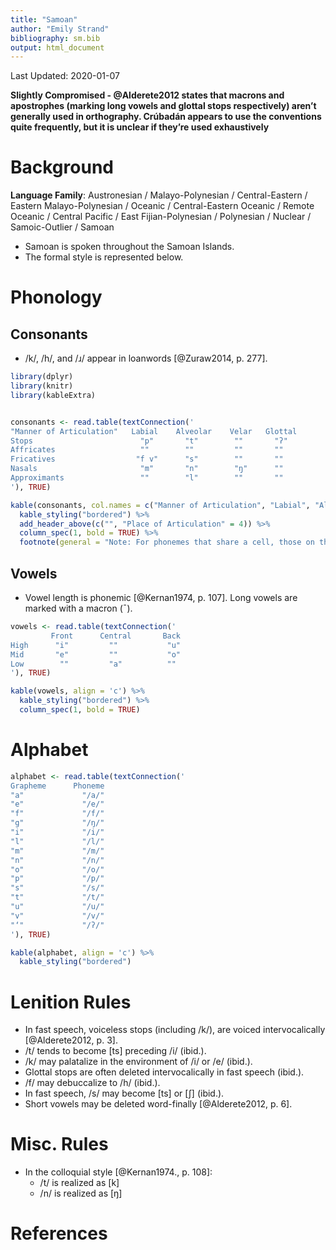 ```yaml
---
title: "Samoan"
author: "Emily Strand"
bibliography: sm.bib
output: html_document
---
```


Last Updated: 2020-01-07

**Slightly Compromised - @Alderete2012 states that macrons and apostrophes (marking long vowels and glottal stops respectively) aren't generally used in orthography. Crúbadán appears to use the conventions quite frequently, but it is unclear if they're used exhaustively**

# Background

**Language Family**: Austronesian / Malayo-Polynesian / Central-Eastern / Eastern Malayo-Polynesian / Oceanic / Central-Eastern Oceanic / Remote Oceanic / Central Pacific / East Fijian-Polynesian / Polynesian / Nuclear / Samoic-Outlier / Samoan

* Samoan is spoken throughout the Samoan Islands.
* The formal style is represented below.

# Phonology

## Consonants

* /k/, /h/, and /ɹ/ appear in loanwords [@Zuraw2014, p. 277].

```r

library(dplyr)
library(knitr)
library(kableExtra)


consonants <- read.table(textConnection('
"Manner of Articulation"   Labial    Alveolar    Velar   Glottal
Stops                        "p"       "t"        ""       "ʔ"
Affricates                   ""        ""         ""       ""
Fricatives                  "f v"      "s"        ""       ""
Nasals                       "m"       "n"        "ŋ"      ""
Approximants                 ""        "l"        ""       ""
'), TRUE)

kable(consonants, col.names = c("Manner of Articulation", "Labial", "Alveolar", "Velar", "Glottal"), align = 'c') %>%
  kable_styling("bordered") %>%
  add_header_above(c("", "Place of Articulation" = 4)) %>%
  column_spec(1, bold = TRUE) %>%
  footnote(general = "Note: For phonemes that share a cell, those on the left are voiceless and those on the right are voiced.", general_title = "")
```  

## Vowels

* Vowel length is phonemic [@Kernan1974, p. 107]. Long vowels are marked with a macron (¯).

```r

vowels <- read.table(textConnection('
         Front      Central       Back
High      "i"         ""           "u"
Mid       "e"         ""           "o"
Low        ""         "a"          ""
'), TRUE)

kable(vowels, align = 'c') %>%
  kable_styling("bordered") %>%
  column_spec(1, bold = TRUE)

```

# Alphabet

```r

alphabet <- read.table(textConnection('
Grapheme      Phoneme  
"a"             "/a/"
"e"             "/e/"
"f"             "/f/"
"g"             "/ŋ/"
"i"             "/i/"
"l"             "/l/"
"m"             "/m/"
"n"             "/n/"
"o"             "/o/"
"p"             "/p/"
"s"             "/s/"
"t"             "/t/"
"u"             "/u/"
"v"             "/v/"
"‘"             "/ʔ/"
'), TRUE)

kable(alphabet, align = 'c') %>%
  kable_styling("bordered")
```

# Lenition Rules

* In fast speech, voiceless stops (including /k/), are voiced intervocalically [@Alderete2012, p. 3].
* /t/ tends to become [ts] preceding /i/ (ibid.).
* /k/ may palatalize in the environment of /i/ or /e/ (ibid.).
* Glottal stops are often deleted intervocalically in fast speech (ibid.).
* /f/ may debuccalize to /h/ (ibid.).
* In fast speech, /s/ may become [ts] or [ʃ] (ibid.).
* Short vowels may be deleted word-finally [@Alderete2012, p. 6].

# Misc. Rules

* In the colloquial style [@Kernan1974., p. 108]:
    - /t/ is realized as [k]
    - /n/ is realized as [ŋ]

# References
